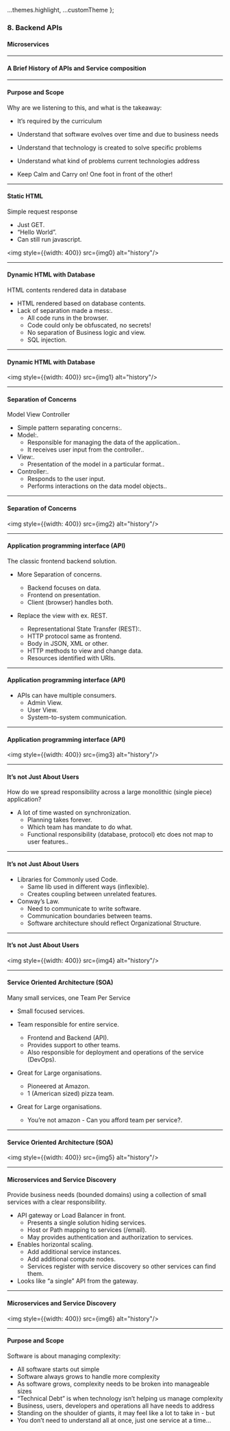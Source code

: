 
  ...themes.highlight,
  ...customTheme
};




### 8. Backend APIs
#### Microservices

---
#### A Brief History of APIs and Service composition

---

#### Purpose and Scope

Why are we listening to this, and what is the takeaway:
* It’s required by the curriculum
* Understand that software evolves over time and due to business needs
* Understand that technology is created to solve specific problems
* Understand what kind of problems current technologies address

* Keep Calm and Carry on! One foot in front of the other!


---

#### Static HTML

Simple request response

* Just GET.
* “Hello World”.
* Can still run javascript.

<img style={{width: 400}} src={img0} alt="history"/>

---

#### Dynamic HTML with Database

HTML contents rendered data in database

* HTML rendered based on database contents.
* Lack of separation made a mess:.
  * All code runs in the browser.
  * Code could only be obfuscated, no secrets!
  * No separation of Business logic and view.
  * SQL injection.

---

#### Dynamic HTML with Database

<img style={{width: 400}} src={img1} alt="history"/>

---

#### Separation of Concerns

Model View Controller

* Simple pattern separating concerns:.
* Model:.
  * Responsible for managing the data of the application.. 
  * It receives user input from the controller..
* View:.
  * Presentation of the model in a particular format..			
* Controller:.
  * Responds to the user input. 
  * Performs interactions on the data model objects..

---

#### Separation of Concerns

<img style={{width: 400}} src={img2} alt="history"/>

---


#### Application programming interface (API)

The classic frontend backend solution.

* More Separation of concerns.
  * Backend focuses on data.
  * Frontend on presentation.
  * Client (browser) handles  both.

* Replace the view with ex. REST.
  * Representational State Transfer (REST):.
  * HTTP protocol same as frontend.
  * Body in JSON, XML or other.
  * HTTP methods to view and change data.
  * Resources identified with URIs.

---

#### Application programming interface (API)

* APIs can have multiple consumers.
  * Admin View.
  * User View.
  * System-to-system communication.

---

#### Application programming interface (API)

<img style={{width: 400}} src={img3} alt="history"/>

---

#### It’s not Just About Users

How do we spread responsibility across a large monolithic (single piece) application?

* A lot of time wasted on synchronization.
  * Planning takes forever.
  * Which team has mandate to do what.
  * Functional responsibility (database, protocol) etc does not map to user features..

---

#### It’s not Just About Users

* Libraries for Commonly used Code.
  * Same lib used in different ways (inflexible).
  * Creates coupling between unrelated features.
* Conway’s Law.
  * Need to communicate to write software.
  * Communication boundaries between teams.
  * Software architecture should reflect Organizational Structure.

---

#### It’s not Just About Users

<img style={{width: 400}} src={img4} alt="history"/>

---

#### Service Oriented Architecture (SOA)

Many small services, one Team Per Service

* Small focused services.
* Team responsible for entire service.
  * Frontend and Backend (API).
  * Provides support to other teams.
  * Also responsible for deployment and operations of the service (DevOps).

* Great for Large organisations.
  * Pioneered at Amazon.
  * 1 (American sized) pizza team.

* Great for Large organisations.
  * You’re not amazon - Can you afford team per service?.

---


#### Service Oriented Architecture (SOA)

<img style={{width: 400}} src={img5} alt="history"/>

---

#### Microservices and Service Discovery

Provide business needs (bounded domains) using a collection of small services with a clear responsibility.

* API gateway or Load Balancer in front.
  * Presents a single solution hiding services.
  * Host or Path mapping to services (/email).
  * May provides authentication and authorization to services.
* Enables horizontal scaling.
  * Add additional service instances.
  * Add additional compute nodes.
  * Services register with service discovery so other services can find them.
* Looks like “a single” API from the gateway.


---

#### Microservices and Service Discovery

<img style={{width: 400}} src={img6} alt="history"/>

---

#### Purpose and Scope

Software is about managing complexity:
* All software starts out simple
* Software always grows to handle more complexity
* As software grows, complexity needs to be broken into manageable sizes
* “Technical Debt” is when technology isn’t helping us manage complexity
* Business, users, developers and operations all have needs to address
* Standing on the shoulder of giants, it may feel like a lot to take in - but
* You don’t need to understand all at once, just one service at a time...
